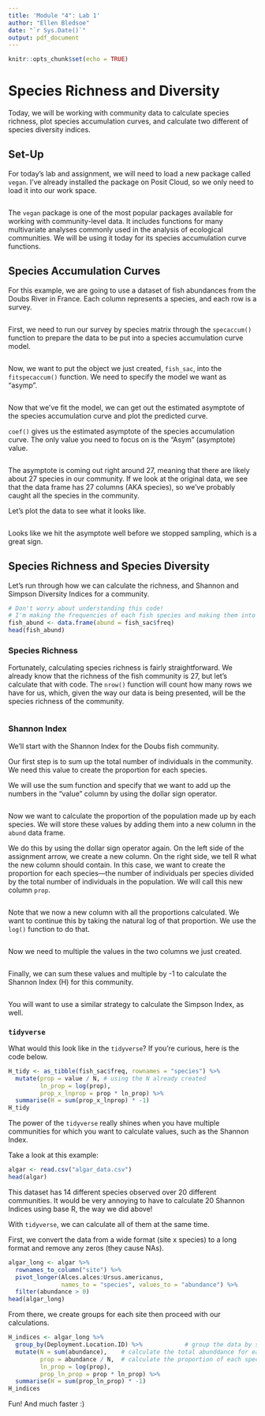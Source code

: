 ```yaml
---
title: 'Module "4": Lab 1'
author: "Ellen Bledsoe"
date: "`r Sys.Date()`"
output: pdf_document
---
```


```r
knitr::opts_chunk$set(echo = TRUE)
```

# Species Richness and Diversity

Today, we will be working with community data to calculate species richness, plot species accumulation curves, and calculate two different of species diversity indices.

## Set-Up

For today's lab and assignment, we will need to load a new package called `vegan`. I've already installed the package on Posit Cloud, so we only need to load it into our work space.

```r

```

The `vegan` package is one of the most popular packages available for working with community-level data. It includes functions for many multivariate analyses commonly used in the analysis of ecological communities. We will be using it today for its species accumulation curve functions.

## Species Accumulation Curves

For this example, we are going to use a dataset of fish abundances from the Doubs River in France. Each column represents a species, and each row is a survey.

```r

```

First, we need to run our survey by species matrix through the `specaccum()` function to prepare the data to be put into a species accumulation curve model.

```r

```

Now, we want to put the object we just created, `fish_sac`, into the `fitspecaccum()` function. We need to specify the model we want as "asymp".

```r

```

Now that we've fit the model, we can get out the estimated asymptote of the species accumulation curve and plot the predicted curve.

`coef()` gives us the estimated asymptote of the species accumulation curve. The only value you need to focus on is the "Asym" (asymptote) value.

```r

```

The asymptote is coming out right around 27, meaning that there are likely about 27 species in our community. If we look at the original data, we see that the data frame has 27 columns (AKA species), so we've probably caught all the species in the community.

Let's plot the data to see what it looks like.

```r

```

Looks like we hit the asymptote well before we stopped sampling, which is a great sign.

## Species Richness and Species Diversity

Let's run through how we can calculate the richness, and Shannon and Simpson Diversity Indices for a community.

```r
# Don't worry about understanding this code! 
# I'm making the frequencies of each fish species and making them into a dataframe
fish_abund <- data.frame(abund = fish_sac$freq)
head(fish_abund)
```

### Species Richness

Fortunately, calculating species richness is fairly straightforward. We already know that the richness of the fish community is 27, but let's calculate that with code. The `nrow()` function will count how many rows we have for us, which, given the way our data is being presented, will be the species richness of the community.

```r

```

### Shannon Index

We'll start with the Shannon Index for the Doubs fish community.

Our first step is to sum up the total number of individuals in the community. We need this value to create the proportion for each species.

We will use the sum function and specify that we want to add up the numbers in the "value" column by using the dollar sign operator.

```r

```

Now we want to calculate the proportion of the population made up by each species. We will store these values by adding them into a new column in the `abund` data frame.

We do this by using the dollar sign operator again. On the left side of the assignment arrow, we create a new column. On the right side, we tell R what the new column should contain. In this case, we want to create the proportion for each species---the number of individuals per species divided by the total number of individuals in the population. We will call this new column `prop`.

```r

```

Note that we now a new column with all the proportions calculated. We want to continue this by taking the natural log of that proportion. We use the `log()` function to do that.

```r

```

Now we need to multiple the values in the two columns we just created.

```r

```

Finally, we can sum these values and multiple by -1 to calculate the Shannon Index (H) for this community.

```r

```

You will want to use a similar strategy to calculate the Simpson Index, as well.

### `tidyverse`

What would this look like in the `tidyverse`? If you're curious, here is the code below.

```r
H_tidy <- as_tibble(fish_sac$freq, rownames = "species") %>% 
  mutate(prop = value / N, # using the N already created
         ln_prop = log(prop),
         prop_x_lnprop = prop * ln_prop) %>% 
  summarise(H = sum(prop_x_lnprop) * -1)
H_tidy
```

The power of the `tidyverse` really shines when you have multiple communities for which you want to calculate values, such as the Shannon Index.

Take a look at this example:

```r
algar <- read.csv("algar_data.csv")
head(algar)
```

This dataset has 14 different species observed over 20 different communities. It would be very annoying to have to calculate 20 Shannon Indices using base R, the way we did above!

With `tidyverse`, we can calculate all of them at the same time.

First, we convert the data from a wide format (site x species) to a long format and remove any zeros (they cause NAs).

```r
algar_long <- algar %>% 
  rownames_to_column("site") %>% 
  pivot_longer(Alces.alces:Ursus.americanus,
               names_to = "species", values_to = "abundance") %>% 
  filter(abundance > 0)
head(algar_long)
```

From there, we create groups for each site then proceed with our calculations.

```r
H_indices <- algar_long %>% 
  group_by(Deployment.Location.ID) %>%            # group the data by site
  mutate(N = sum(abundance),    # calculate the total abunddance for each site
         prop = abundance / N,  # calculate the proportion of each species per site
         ln_prop = log(prop),
         prop_ln_prop = prop * ln_prop) %>% 
  summarise(H = sum(prop_ln_prop) * -1)
H_indices
```

Fun! And much faster :)
